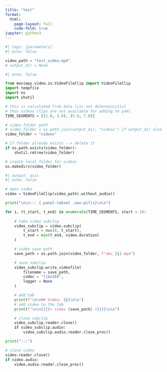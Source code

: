 ```yaml
---
title: "test"
format:
  html:
    page-layout: full
    code-fold: true
jupyter: python3
---
```


```python
#| tags: [parameters]
#| echo: false

video_path = "test_video.mp4"
# output_dir = None
```

```python
#| echo: false

from moviepy.video.io.VideoFileClip import VideoFileClip
import tempfile
import os
import shutil

# this is calculated from data (its not deterministic)
# thus videos clips are not available for adding to yaml
TIME_SEGMENTS = [(1.0, 3.0), (5.0, 7.0)]
```

```python

# video folder path
# video_folder = os.path.join(output_dir, "videos") if output_dir else "videos"
video_folder = "videos"

# if folder already exists --> delete it
if os.path.exists(video_folder):
    shutil.rmtree(video_folder)

# create local folder for videos
os.makedirs(video_folder)
```

```python
#| output: asis
#| echo: false

# open video
video = VideoFileClip(video_path).without_audio()

print("\n\n::: {.panel-tabset .nav-pills}\n\n")

for i, (t_start, t_end) in enumerate(TIME_SEGMENTS, start = 3):
 
    # take video subclip
    video_subclip = video.subclip(
        t_start = max(0, t_start), 
        t_end = min(t_end, video.duration)
    )

    # video save path
    save_path = os.path.join(video_folder, f"abc_{i}.mp4")

    # save subclip
    video_subclip.write_videofile(
        filename = save_path,
        codec = "libx264",
        logger = None
    )

    # add tab
    print(f"\n\n## Video: {i}\n\n")
    # add video to the tab
    print(f"\n\n{{{{< video {save_path} >}}}}\n\n")

    # close subclip
    video_subclip.reader.close()
    if video_subclip.audio:
        video_subclip.audio.reader.close_proc()

print(":::")

# close video
video.reader.close()
if video.audio:
    video.audio.reader.close_proc()
```